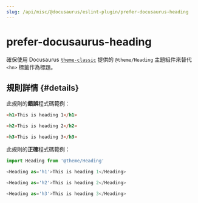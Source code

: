 ```yaml
---
slug: /api/misc/@docusaurus/eslint-plugin/prefer-docusaurus-heading
---
```


# prefer-docusaurus-heading

確保使用 Docusaurus [`theme-classic`](../../themes/theme-classic.mdx) 提供的 `@theme/Heading` 主題組件來替代 `<hn>` 標籤作為標題。

## 規則詳情 {#details}

此規則的**錯誤**程式碼範例：

```html
<h1>This is heading 1</h1>

<h2>This is heading 2</h2>

<h3>This is heading 3</h3>
```

此規則的**正確**程式碼範例：

```javascript
import Heading from '@theme/Heading'

<Heading as='h1'>This is heading 1</Heading>

<Heading as='h2'>This is heading 2</Heading>

<Heading as='h3'>This is heading 3</Heading>
```